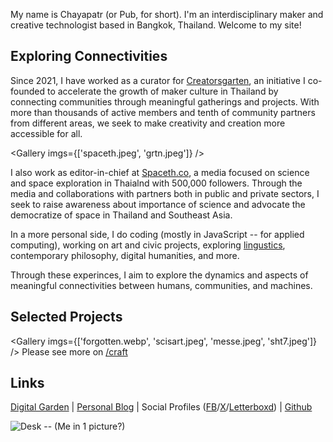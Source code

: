 My name is Chayapatr (or Pub, for short). I'm an interdisciplinary maker and creative technologist based in Bangkok, Thailand. Welcome to my site!

## Exploring Connectivities

Since 2021, I have worked as a curator for [Creatorsgarten](https://creatorsgarten), an initiative I co-founded to accelerate the growth of maker culture in Thailand by connecting communities through meaningful gatherings and projects. With more than thousands of active members and tenth of community partners from different areas, we seek to make creativity and creation more accessible for all.

<Gallery imgs={['spaceth.jpeg', 'grtn.jpeg']} />

I also work as editor-in-chief at [Spaceth.co](https://spaceth.co), a media focused on science and space exploration in Thaialnd with 500,000 followers. Through the media and collaborations with partners both in public and private sectors, I seek to raise awareness about importance of science and advocate the democratize of space in Thailand and Southeast Asia.

In a more personal side, I do coding (mostly in JavaScript -- for applied computing), working on art and civic projects, exploring [lingustics](/ling), contemporary philosophy, digital humanities, and more.

Through these experinces, I aim to explore the dynamics and aspects of meaningful connectivities between humans, communities, and machines.

 ## Selected Projects
 <Gallery imgs={['forgotten.webp', 'scisart.jpeg', 'messe.jpeg', 'sht7.jpeg']} />
 Please see more on [/craft](/craft)

 ## Links
 [Digital Garden](/g) | [Personal Blog](https://chayapatr.medium.com) | Social Profiles ([FB]()/[X]()/[Letterboxd]()) | [Github]()

 ![Desk](/bg.webp)
 -- (Me in 1 picture?)
